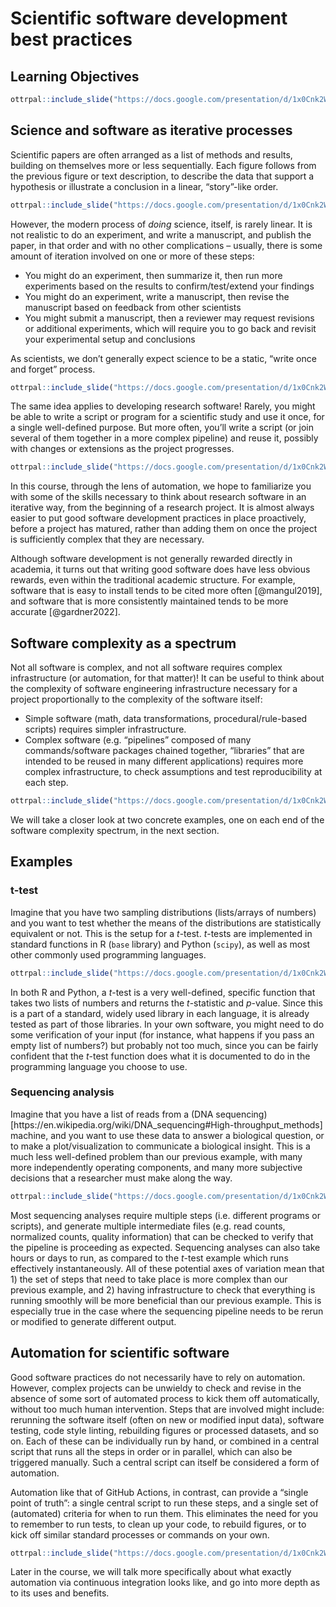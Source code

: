 # Scientific software development best practices

## Learning Objectives

```r
ottrpal::include_slide("https://docs.google.com/presentation/d/1x0Cnk2Wcsg8HYkmXnXo_0PxmYCxAwzVrUQzb8DUDvTA/edit#slide=id.g1013f9881e2_0_132")
```

## Science and software as iterative processes

Scientific papers are often arranged as a list of methods and results, building on themselves more or less sequentially.
Each figure follows from the previous figure or text description, to describe the data that support a hypothesis or illustrate a conclusion in a linear, "story"-like order.

```r
ottrpal::include_slide("https://docs.google.com/presentation/d/1x0Cnk2Wcsg8HYkmXnXo_0PxmYCxAwzVrUQzb8DUDvTA/edit#slide=id.g24731cad425_0_0")
```

However, the modern process of _doing_ science, itself, is rarely linear.
It is not realistic to do an experiment, and write a manuscript, and publish the paper, in that order and with no other complications -- usually, there is some amount of iteration involved on one or more of these steps:

- You might do an experiment, then summarize it, then run more experiments based on the results to confirm/test/extend your findings
- You might do an experiment, write a manuscript, then revise the manuscript based on feedback from other scientists
- You might submit a manuscript, then a reviewer may request revisions or additional experiments, which will require you to go back and revisit your experimental setup and conclusions

As scientists, we don't generally expect science to be a static, "write once and forget" process.

```r
ottrpal::include_slide("https://docs.google.com/presentation/d/1x0Cnk2Wcsg8HYkmXnXo_0PxmYCxAwzVrUQzb8DUDvTA/edit#slide=id.g287bcb243d2_0_16")
```

The same idea applies to developing research software!
Rarely, you might be able to write a script or program for a scientific study and use it once, for a single well-defined purpose.
But more often, you’ll write a script (or join several of them together in a more complex pipeline) and reuse it, possibly with changes or extensions as the project progresses.

```r
ottrpal::include_slide("https://docs.google.com/presentation/d/1x0Cnk2Wcsg8HYkmXnXo_0PxmYCxAwzVrUQzb8DUDvTA/edit#slide=id.g287bcb243d2_0_46")
```

In this course, through the lens of automation, we hope to familiarize you with some of the skills necessary to think about research software in an iterative way, from the beginning of a research project.
It is almost always easier to put good software development practices in place proactively, before a project has matured, rather than adding them on once the project is sufficiently complex that they are necessary.

Although software development is not generally rewarded directly in academia, it turns out that writing good software does have less obvious rewards, even within the traditional academic structure.
For example, software that is easy to install tends to be cited more often [@mangul2019], and software that is more consistently maintained tends to be more accurate [@gardner2022].

## Software complexity as a spectrum

Not all software is complex, and not all software requires complex infrastructure (or automation, for that matter)!
It can be useful to think about the complexity of software engineering infrastructure necessary for a project proportionally to the complexity of the software itself:

- Simple software (math, data transformations, procedural/rule-based scripts) requires simpler infrastructure.
- Complex software (e.g. "pipelines" composed of many commands/software packages chained together, "libraries" that are intended to be reused in many different applications) requires more complex infrastructure, to check assumptions and test reproducibility at each step.

```r
ottrpal::include_slide("https://docs.google.com/presentation/d/1x0Cnk2Wcsg8HYkmXnXo_0PxmYCxAwzVrUQzb8DUDvTA/edit#slide=id.g287bcb243d2_0_153")
```

We will take a closer look at two concrete examples, one on each end of the software complexity spectrum, in the next section.

## Examples

### t-test

Imagine that you have two sampling distributions (lists/arrays of numbers) and you want to test whether the means of the distributions are statistically equivalent or not.
This is the setup for a _t_-test.
_t_-tests are implemented in standard functions in R (`base` library) and Python (`scipy`), as well as most other commonly used programming languages.

```r
ottrpal::include_slide("https://docs.google.com/presentation/d/1x0Cnk2Wcsg8HYkmXnXo_0PxmYCxAwzVrUQzb8DUDvTA/edit#slide=id.g287bcb243d2_0_122")
```

In both R and Python, a _t_-test is a very well-defined, specific function that takes two lists of numbers and returns the _t_-statistic and _p_-value.
Since this is a part of a standard, widely used library in each language, it is already tested as part of those libraries.
In your own software, you might need to do some verification of your input (for instance, what happens if you pass an empty list of numbers?) but probably not too much, since you can be fairly confident that the _t_-test function does what it is documented to do in the programming language you choose to use.

### Sequencing analysis

Imagine that you have a list of reads from a (DNA sequencing)[https://en.wikipedia.org/wiki/DNA_sequencing#High-throughput_methods] machine, and you want to use these data to answer a biological question, or to make a plot/visualization to communicate a biological insight.
This is a much less well-defined problem than our previous example, with many more independently operating components, and many more subjective decisions that a researcher must make along the way.

```r
ottrpal::include_slide("https://docs.google.com/presentation/d/1x0Cnk2Wcsg8HYkmXnXo_0PxmYCxAwzVrUQzb8DUDvTA/edit#slide=id.g28fb47c580d_0_152")
```

Most sequencing analyses require multiple steps (i.e. different programs or scripts), and generate multiple intermediate files (e.g. read counts, normalized counts, quality information) that can be checked to verify that the pipeline is proceeding as expected.
Sequencing analyses can also take hours or days to run, as compared to the _t_-test example which runs effectively instantaneously.
All of these potential axes of variation mean that 1) the set of steps that need to take place is more complex than our previous example, and 2) having infrastructure to check that everything is running smoothly will be more beneficial than our previous example.
This is especially true in the case where the sequencing pipeline needs to be rerun or modified to generate different output.

## Automation for scientific software

Good software practices do not necessarily have to rely on automation.
However, complex projects can be unwieldy to check and revise in the absence of some sort of automated process to kick them off automatically, without too much human intervention.
Steps that are involved might include: rerunning the software itself (often on new or modified input data), software testing, code style linting, rebuilding figures or processed datasets, and so on.
Each of these can be individually run by hand, or combined in a central script that runs all the steps in order or in parallel, which can also be triggered manually.
Such a central script can itself be considered a form of automation.

Automation like that of GitHub Actions, in contrast, can provide a "single point of truth": a single central script to run these steps, and a single set of (automated) criteria for when to run them.
This eliminates the need for you to remember to run tests, to clean up your code, to rebuild figures, or to kick off similar standard processes or commands on your own.

```r
ottrpal::include_slide("https://docs.google.com/presentation/d/1x0Cnk2Wcsg8HYkmXnXo_0PxmYCxAwzVrUQzb8DUDvTA/edit#slide=id.g28fb47c580d_0_55")
```

Later in the course, we will talk more specifically about what exactly automation via continuous integration looks like, and go into more depth as to its uses and benefits.

